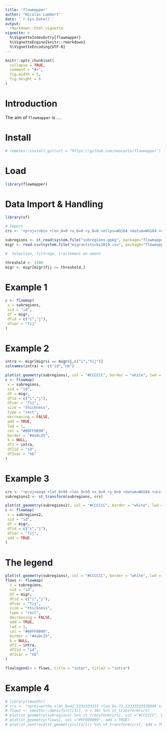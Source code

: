 ```yaml
---
title: 'flowmapper'
author: "Nicolas Lambert"
date: '`r Sys.Date()`'
output: 
  rmarkdown::html_vignette
vignette: >
  %\VignetteIndexEntry{flowmapper}
  %\VignetteEngine{knitr::rmarkdown}
  %\VignetteEncoding{UTF-8}
---
```


```r
knitr::opts_chunk$set(
  collapse = TRUE,
  comment = "#>",
  fig.width = 5,
  fig.height = 6
)
```

# Introduction

The aim of `flowmapper` is ....

# Install

```r
# remotes::install_git(url = "https://github.com/neocarto/flowmapper")
```

# Load

```r
library(flowmapper)
```

# Data Import & Handling

```r
library(sf)

# Import
crs <- "+proj=robin +lon_0=0 +x_0=0 +y_0=0 +ellps=WGS84 +datum=WGS84 +units=m +no_defs"

subregions <- st_read(system.file("subregions.gpkg", package="flowmapper")) %>% st_transform(crs)
migr <- read.csv(system.file("migrantstocks2019.csv", package="flowmapper"))

#  Selection, filtrage, traitement en amont

threshold <- 1500
migr <- migr[migr$fij >= threshold,]
```

# Example 1

```r
c <- flowmap(
 x = subregions,
 xid = "id",
 df = migr,
 dfid = c("i","j"),
 dfvar = "fij"
)
```

# Example 2

```r
intra <- migr[migr$i == migr$j,c("i","fij")]
colnames(intra) <- c("id","nb")

plot(st_geometry(subregions), col = "#CCCCCC", border = "white", lwd = 0.5)
c <- flowmap(
 x = subregions,
 xid = "id",
 df = migr,
 dfid = c("i","j"),
 dfvar = "fij",
 size = "thickness",
 type = "rect",
 decreasing = FALSE,
 add = TRUE,
 lwd = 1,
 col = "#00FF0090",
 border = "#4a0c25",
 k = NULL,
 df2 = intra,
 df2id = "id",
 df2var = "nb"
)

```

# Example 3

```r
crs <- "+proj=aeqd +lat_0=90 +lon_0=50 +x_0=0 +y_0=0 +datum=WGS84 +units=m +no_defs "
subregions2 <- st_transform(subregions, crs)

plot(st_geometry(subregions2), col = "#CCCCCC", border = "white", lwd = 0.5)
c <- flowmap(
 x = subregions2,
 xid = "id",
 df = migr,
 dfid = c("i","j"),
 dfvar = "fij",
 add = TRUE
)
```

# The legend

```r
plot(st_geometry(subregions), col = "#CCCCCC", border = "white", lwd = 0.5)
flows <- flowmap(
  x = subregions,
  xid = "id",
  df = migr,
  dfid = c("i","j"),
  dfvar = "fij",
  size = "thickness",
  type = "rect",
  decreasing = FALSE,
  add = TRUE,
  lwd = 1,
  col = "#00FF0090",
  border = "#4a0c25",
  k = NULL,
  df2 = intra,
  df2id = "id",
  df2var = "nb"
)

flowlegend(x = flows, title = "inter", title2 = "intra")

```


# Example 4

```r
# library(smoothr)
# crs <- "+proj=ortho +lat_0=42.5333333333 +lon_0=-72.53333333339999 +x_0=0 +y_0=0 +a=6370997 +b=6370997 +units=m +no_defs"
# flows <- smoothr::densify(c[[3]], n = 30) %>% st_transform(crs)
# plot(st_geometry(subregions) %>% st_transform(crs), col ="#CCCCCC", border = "white")
# plot(st_geometry(flows), col ="#FF000099", add = TRUE)
# plot(st_centroid(st_geometry(c[[2]])) %>% st_transform(crs), add = TRUE, pch = 20, cex = 1.3, col ="black")

```
